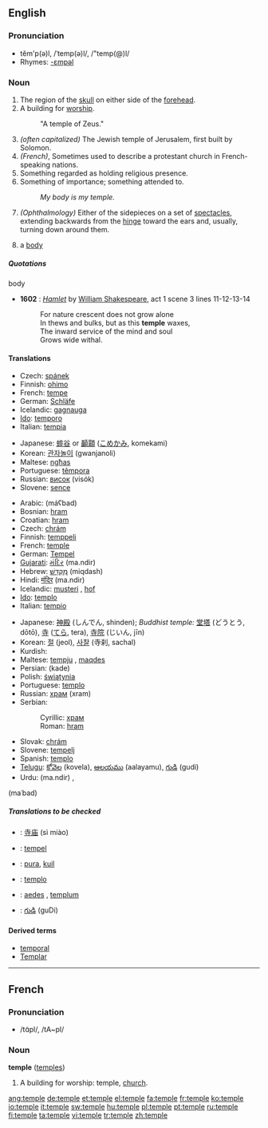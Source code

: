 ==English==

===Pronunciation===
*tĕm'p(ə)l, /ˈtemp(ə)l/, /"temp(@)l/
*Rhymes: [[Rhymes:English:-ɛmpəl|-ɛmpəl]]

===Noun===
{{en-noun}}

# The region of the [[skull]] on either side of the [[forehead]].
# A building for [[worship]].
#:"A temple of Zeus."
# ''(often capitalized)'' The Jewish temple of Jerusalem, first built by Solomon.
# ''(French)'', Sometimes used to describe a protestant church in French-speaking nations.
# Something regarded as holding religious presence.
# Something of importance; something attended to.
#:''My body is my temple.''
# ''(Ophthalmology)'' Either of the sidepieces on a set of [[spectacles]], extending backwards from the [[hinge]] toward the ears and, usually, turning down around them.
# {{obsolete}} a [[body]]
=====Quotations=====
;body
*'''1602''' : ''[[s:Hamlet|Hamlet]]'' by [[w:William Shakespeare|William Shakespeare]], act 1 scene 3 lines 11-12-13-14
*: For nature crescent does not grow alone
*: In thews and bulks, but as this '''temple''' waxes, 
*: The inward service of the mind and soul
*: Grows wide withal.

====Translations====
{{trans-top|region of skull}}
*Czech: [[spánek]] {{m}}
*Finnish: [[ohimo]]
*French: [[tempe]] {{f}}
*German: [[Schläfe]] {{f}}
*Icelandic: [[gagnauga]] {{n}}
*[[Ido]]: [[temporo]]
*Italian: [[tempia]] {{f}}
{{trans-mid}}
*Japanese: [[蟀谷]] or [[顳顬]] ([[こめかみ]], komekami)
*Korean: [[관자놀이]] (gwanjanoli)
*Maltese: [[ngħas]] {{m}}
*Portuguese: [[têmpora]] {{f}}
*Russian: [[висок]] (visók) {{m}}
*Slovene: [[sence]] {{n}}
{{trans-bottom}}

{{trans-top|worship place}}
*Arabic: {{ARchar|[[معبد|مَعْبَد]]}} (máʕbad) {{m}}
*Bosnian: [[hram]] {{m}}
*Croatian: [[hram]] {{m}}
*Czech: [[chrám]] {{m}}
*Finnish: [[temppeli]]
*French: [[temple#French|temple]] {{m}}
*German: [[Tempel]] {{m}}
*[[Gujarati]]: [[મંદિર]] (ma.ndir) {{n}}
*Hebrew: [[מקדש|מִקְדָּשׁ]] (miqdash) {{m}}
*Hindi: [[मंदिर]] (ma.ndir) {{m}}
*Icelandic: [[musteri]] {{n}}, [[hof]] {{n}}
*[[Ido]]: [[templo]]
*Italian: [[tempio]] {{m}}
{{trans-mid}}
*Japanese: [[神殿]] (しんでん, shinden); ''Buddhist temple:'' [[堂塔]] (どうとう, dōtō), [[寺]] ([[てら]], tera), [[寺院]] (じいん, jīn)
*Korean: [[절]] (jeol), [[사찰]] (寺刹, sachal)
*Kurdish: {{KUchar|[[په‌رستگا]]}}
*Maltese: [[tempju]] {{m}}, [[maqdes]] {{m}}
*Persian: {{FAchar|[[کده]]}} (kade)
*Polish: [[świątynia]] {{f}}
*Portuguese: [[templo]] {{m}}
*Russian: [[храм]] (xram) {{m}}
*Serbian:
*:Cyrillic: [[храм#Serbian|храм]] {{m}}
*:Roman: [[hram#Serbian|hram]] {{m}}
*Slovak: [[chrám#Slovak|chrám]] {{m}}
*Slovene: [[tempelj]] {{m}}
*Spanish: [[templo]] {{m}}
*[[Telugu]]: [[కోవెల]] (kovela), [[ఆలయము]] (aalayamu), [[గుడి]] (gudi)
*Urdu: {{URchar|[[مندر]]}} (ma.ndir) {{m}}, {{URchar|[[معبد]]}} {{g|Urdu}}
(maʿbad) {{m}}
{{trans-bottom}}

{{trans-top|holding the religious presence}}
{{trans-mid}}
{{trans-bottom}}

{{trans-top|something of importance}}
{{trans-mid}}
{{trans-bottom}}

=====Translations to be checked=====
{{checktrans}}
*{{ttbc|Chinese}}: [[寺庙]] (sì miào)
*{{ttbc|Dutch}}: [[tempel]] {{m}}
*{{ttbc|Indonesian}}: [[pura]], [[kuil]]
*{{ttbc|Interlingua}}: [[templo]]
*{{ttbc|Latin}}: [[aedes]] {{f}}, [[templum]] {{n}}
*{{ttbc|Telugu}}: [[గుడి]] (guDi)

====Derived terms====
*[[temporal]]
*[[Templar]]

----

==French==

===Pronunciation===
*/tɑ̃pl/, /tA~pl/

===Noun===
'''temple''' {{m}} ([[temples]])

# A building for worship: temple, [[church]].

[[ang:temple]]
[[de:temple]]
[[et:temple]]
[[el:temple]]
[[fa:temple]]
[[fr:temple]]
[[ko:temple]]
[[io:temple]]
[[it:temple]]
[[sw:temple]]
[[hu:temple]]
[[pl:temple]]
[[pt:temple]]
[[ru:temple]]
[[fi:temple]]
[[ta:temple]]
[[vi:temple]]
[[tr:temple]]
[[zh:temple]]